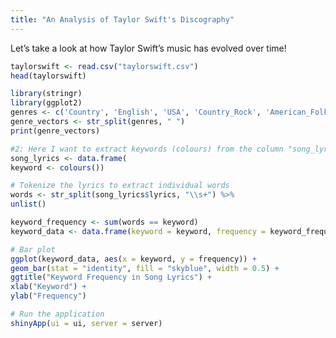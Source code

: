 ```yaml
---
title: "An Analysis of Taylor Swift's Discography"
---
```


Let's take a look at how Taylor Swift's music has evolved over time!

```r
taylorswift <- read.csv("taylorswift.csv")
head(taylorswift)

library(stringr)
library(ggplot2)
genres <- c('Country', 'English', 'USA', 'Country_Rock', 'American_Folk', 'Folk', 'Ballad')
genre_vectors <- str_split(genres, " ")  
print(genre_vectors)

#2: Here I want to extract keywords (colours) from the column "song_lyrics" and count their frequency
song_lyrics <- data.frame(
keyword <- colours())

# Tokenize the lyrics to extract individual words
words <- str_split(song_lyrics$lyrics, "\\s+") %>%
unlist()

keyword_frequency <- sum(words == keyword)
keyword_data <- data.frame(keyword = keyword, frequency = keyword_frequency)

# Bar plot
ggplot(keyword_data, aes(x = keyword, y = frequency)) +
geom_bar(stat = "identity", fill = "skyblue", width = 0.5) +
ggtitle("Keyword Frequency in Song Lyrics") +
xlab("Keyword") +
ylab("Frequency")

# Run the application
shinyApp(ui = ui, server = server)
```
